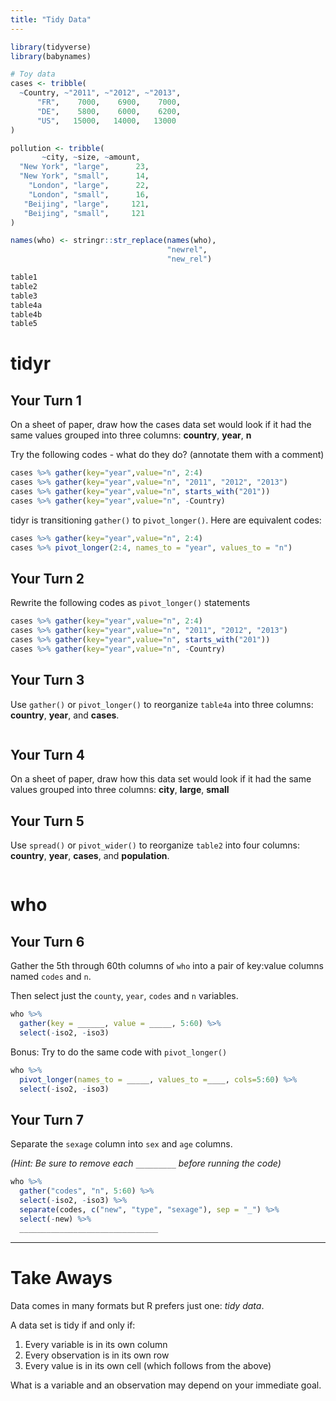 ---
title: "Tidy Data"
---

```{r setup}
library(tidyverse)
library(babynames)

# Toy data
cases <- tribble(
  ~Country, ~"2011", ~"2012", ~"2013",
      "FR",    7000,    6900,    7000,
      "DE",    5800,    6000,    6200,
      "US",   15000,   14000,   13000
)

pollution <- tribble(
       ~city, ~size, ~amount,
  "New York", "large",      23,
  "New York", "small",      14,
    "London", "large",      22,
    "London", "small",      16,
   "Beijing", "large",     121,
   "Beijing", "small",     121
)

names(who) <- stringr::str_replace(names(who), 
                                   "newrel", 
                                   "new_rel")
```

```{r}
table1
table2
table3
table4a
table4b
table5
```

# tidyr


## Your Turn 1

On a sheet of paper, draw how the cases data set would look if it had the same values grouped into three columns: **country**, **year**, **n**




Try the following codes - what do they do? (annotate them with a comment)

```{r}
cases %>% gather(key="year",value="n", 2:4)
cases %>% gather(key="year",value="n", "2011", "2012", "2013")
cases %>% gather(key="year",value="n", starts_with("201"))
cases %>% gather(key="year",value="n", -Country)
```




tidyr is transitioning `gather()` to `pivot_longer()`.  Here are equivalent codes:
```{r}
cases %>% gather(key="year",value="n", 2:4)
cases %>% pivot_longer(2:4, names_to = "year", values_to = "n")
```


## Your Turn 2
Rewrite the following codes as `pivot_longer()` statements
```{r}
cases %>% gather(key="year",value="n", 2:4)
cases %>% gather(key="year",value="n", "2011", "2012", "2013")
cases %>% gather(key="year",value="n", starts_with("201"))
cases %>% gather(key="year",value="n", -Country)
```





## Your Turn 3

Use `gather()` or `pivot_longer()` to reorganize `table4a` into three columns: **country**, **year**, and **cases**.

```{r}


```


## Your Turn 4

On a sheet of paper, draw how this data set would look if it had the same values grouped into three columns: **city**, **large**, **small**

## Your Turn 5

Use `spread()` or `pivot_wider()` to reorganize `table2` into four columns: **country**, **year**, **cases**, and **population**.

```{r}

```

# who


## Your Turn 6

Gather the 5th through 60th columns of `who` into a pair of key:value columns named `codes` and `n`.

Then select just the `county`, `year`, `codes` and `n` variables.

```{r}
who %>%
  gather(key = ______, value = _____, 5:60) %>%
  select(-iso2, -iso3)
```


Bonus: Try to do the same code with `pivot_longer()`
```{r}
who %>%
  pivot_longer(names_to = _____, values_to =____, cols=5:60) %>%
  select(-iso2, -iso3)

```


## Your Turn 7

Separate the `sexage` column into `sex` and `age` columns.

*(Hint: Be sure to remove each `_________` before running the code)*

```{r}
who %>%
  gather("codes", "n", 5:60) %>%
  select(-iso2, -iso3) %>%
  separate(codes, c("new", "type", "sexage"), sep = "_") %>%
  select(-new) %>% 
  _______________________________
```


***

# Take Aways

Data comes in many formats but R prefers just one: _tidy data_.

A data set is tidy if and only if:

1. Every variable is in its own column
2. Every observation is in its own row
3. Every value is in its own cell (which follows from the above)

What is a variable and an observation may depend on your immediate goal.

